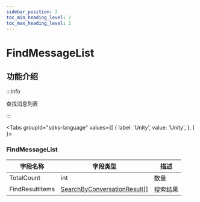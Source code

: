 ```yaml
---
sidebar_position: 2
toc_min_heading_level: 2
toc_max_heading_level: 2
---
```


# FindMessageList 

## 功能介绍

:::info

查找消息列表

:::

<Tabs
groupId="sdks-language"
values={[
{ label: 'Unity', value: 'Unity', },
]
}>

<TabItem value="Unity">

### FindMessageList 

| 字段名称       | 字段类型 | 描述         |
| -------------- | -------- | ------------ |
|  TotalCount | int | 数量    |
|  FindResultItems| [SearchByConversationResult](docs/sdks/class/message/SearchByConversationResult.mdx)[]   | 搜索结果 |
</TabItem>
</Tabs>
